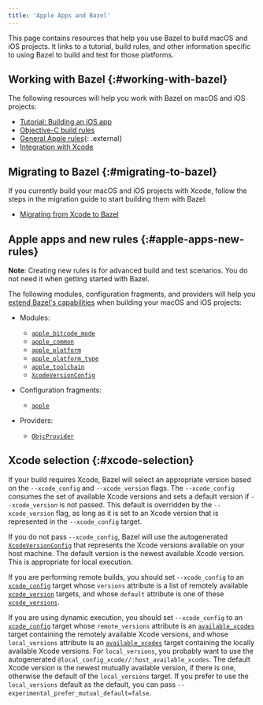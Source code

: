 ```yaml
---
title: 'Apple Apps and Bazel'
---
```


This page contains resources that help you use Bazel to build macOS and iOS
projects. It links to a tutorial, build rules, and other information specific to
using Bazel to build and test for those platforms.

## Working with Bazel {:#working-with-bazel}

The following resources will help you work with Bazel on macOS and iOS projects:

*  [Tutorial: Building an iOS app](/versions/6.1.0/tutorials/ios-app)
*  [Objective-C build rules](/versions/6.1.0/reference/be/objective-c)
*  [General Apple rules](https://github.com/bazelbuild/rules_apple){: .external}
*  [Integration with Xcode](/versions/6.1.0/install/ide)

## Migrating to Bazel {:#migrating-to-bazel}

If you currently build your macOS and iOS projects with Xcode, follow the steps
in the migration guide to start building them with Bazel:

*  [Migrating from Xcode to Bazel](/versions/6.1.0/migrate/xcode)

## Apple apps and new rules {:#apple-apps-new-rules}

**Note**: Creating new rules is for advanced build and test scenarios.
You do not need it when getting started with Bazel.

The following modules, configuration fragments, and providers will help you
[extend Bazel's capabilities](/versions/6.1.0/rules/concepts)
when building your macOS and iOS projects:

*  Modules:

   *  [`apple_bitcode_mode`](/versions/6.1.0/rules/lib/apple_bitcode_mode)
   *  [`apple_common`](/versions/6.1.0/rules/lib/apple_common)
   *  [`apple_platform`](/versions/6.1.0/rules/lib/apple_platform)
   *  [`apple_platform_type`](/versions/6.1.0/rules/lib/apple_platform_type)
   *  [`apple_toolchain`](/versions/6.1.0/rules/lib/apple_toolchain)
   *  [`XcodeVersionConfig`](/versions/6.1.0/rules/lib/XcodeVersionConfig)

*  Configuration fragments:

   *  [`apple`](/versions/6.1.0/rules/lib/apple)

*  Providers:

   *  [`ObjcProvider`](/versions/6.1.0/rules/lib/ObjcProvider)

## Xcode selection {:#xcode-selection}

If your build requires Xcode, Bazel will select an appropriate version based on
the `--xcode_config` and `--xcode_version` flags. The `--xcode_config` consumes
the set of available Xcode versions and sets a default version if
`--xcode_version` is not passed. This default is overridden by the
`--xcode_version` flag, as long as it is set to an Xcode version that is
represented in the `--xcode_config` target.

If you do not pass `--xcode_config`, Bazel will use the autogenerated
[`XcodeVersionConfig`](/versions/6.1.0/rules/lib/XcodeVersionConfig) that represents the
Xcode versions available on your host machine. The default version is
the newest available Xcode version. This is appropriate for local execution.

If you are performing remote builds, you should set `--xcode_config` to an
[`xcode_config`](/versions/6.1.0/reference/be/objective-c#xcode_config)
target whose `versions` attribute is a list of remotely available
[`xcode_version`](/versions/6.1.0/reference/be/objective-c#xcode_version)
targets, and whose `default` attribute is one of these
[`xcode_versions`](/versions/6.1.0/reference/be/objective-c#xcode_version).

If you are using dynamic execution, you should set `--xcode_config` to an
[`xcode_config`](/versions/6.1.0/reference/be/objective-c#xcode_config)
target whose `remote_versions` attribute is an
[`available_xcodes`](/versions/6.1.0/reference/be/workspace#available_xcodes)
target containing the remotely available Xcode versions, and whose
`local_versions` attribute is an
[`available_xcodes`](/versions/6.1.0/reference/be/workspace#available_xcodes)
target containing the locally available Xcode versions. For `local_versions`,
you probably want to use the autogenerated
`@local_config_xcode//:host_available_xcodes`. The default Xcode version is the
newest mutually available version, if there is one, otherwise the default of the
`local_versions` target. If you prefer to use the `local_versions` default
as the default, you can pass `--experimental_prefer_mutual_default=false`.
